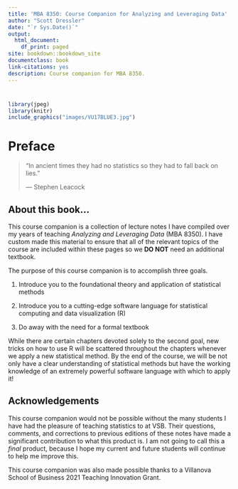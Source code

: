 ```yaml
--- 
title: 'MBA 8350: Course Companion for Analyzing and Leveraging Data'
author: "Scott Dressler"
date: "`r Sys.Date()`"
output:
  html_document:
    df_print: paged
site: bookdown::bookdown_site
documentclass: book
link-citations: yes
description: Course companion for MBA 8350.
---
```


#  {.unlisted .unnumbered}

```r
library(jpeg)
library(knitr)
include_graphics("images/VU17BLUE3.jpg")
```

# Preface {-}

> "In ancient times they had no statistics so they had to fall back on lies."
>
> --- Stephen Leacock

## About this book... {-}

This course companion is a collection of lecture notes I have compiled over my years of teaching *Analyzing and Leveraging Data* (MBA 8350). I have custom made this material to ensure that all of the relevant topics of the course are included within these pages so we **DO NOT** need an additional textbook.

The purpose of this course companion is to accomplish three goals.

1. Introduce you to the foundational theory and application of statistical methods

2. Introduce you to a cutting-edge software language for statistical computing and data visualization (R)

3. Do away with the need for a formal textbook

While there are certain chapters devoted solely to the second goal, new tricks on how to use R will be scattered throughout the chapters whenever we apply a new statistical method. By the end of the course, we will be not only have a clear understanding of statistical methods but have the working knowledge of an extremely powerful software language with which to apply it! 

## Acknowledgements {-}

This course companion would not be possible without the many students I have had the pleasure of teaching statistics to at VSB. Their questions, comments, and corrections to previous editions of these notes have made a significant contribution to what this product is. I am not going to call this a *final* product, because I hope my current and future students will continue to help me improve this.

This course companion was also made possible thanks to a Villanova School of Business 2021 Teaching Innovation Grant.


